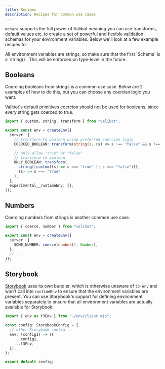 ```yaml
---
title: Recipes
description: Recipes for common use cases
---
```


`nobara` supports the full power of Valibot meaning you can use transforms, default values etc. to create a set of powerful and flexible validation schemas for your environment variables. Below we'll look at a few example recipes for

<Callout>
  All environment variables are strings, so make sure that the first `Schema` is
  a `string()`. This will be enforced on type-level in the future.
</Callout>

## Booleans

Coercing booleans from strings is a common use case. Below are 2 examples of how to do this, but you can choose any coercian logic you want.

Valibot's default primitives coercion should not be used for booleans, since every string gets coerced to true.

```ts
import { custom, string, transform } from "valibot";

export const env = createEnv({
  server: {
    // transform to boolean using preferred coercion logic
    COERCED_BOOLEAN: transform(string(), (s) => s !== "false" && s !== "0"),

    // only allow "true" or "false"
    // transform to boolean
    ONLY_BOOLEAN: transform(
      string([custom((s) => s === "true" || s === "false")]),
      (s) => s === "true"
    ),
  },
  experimental__runtimeEnv: {},
});
```

## Numbers

Coercing numbers from strings is another common use case.

```ts
import { coerce, number } from "valibot";

export const env = createEnv({
  server: {
    SOME_NUMBER: coerce(number(), Number),
  },
  // ...
});
```

## Storybook

[Storybook](https://storybook.js.org/) uses its own bundler, which is otherwise
unaware of `t3-env` and won't call into `runtimeEnv` to ensure that the environment
variables are present. You can use Storybook's support for defining environment
variables separately to ensure that all environment variables are actually
available for Storybook:

```ts title=".storybook/main.ts"
import { env as t3Env } from "~/env/client.mjs";

const config: StorybookConfig = {
  // other Storybook config...
  env: (config1) => ({
    ...config1,
    ...t3Env,
  }),
};

export default config;
```
